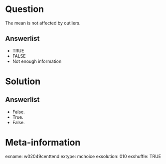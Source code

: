 Question
========
The mean is not affected by outliers.

Answerlist
----------
* TRUE
* FALSE
* Not enough information


Solution
========

Answerlist
----------
* False.
* True.
* False.


Meta-information
================
exname: w02049centtend
extype: mchoice
exsolution: 010
exshuffle: TRUE